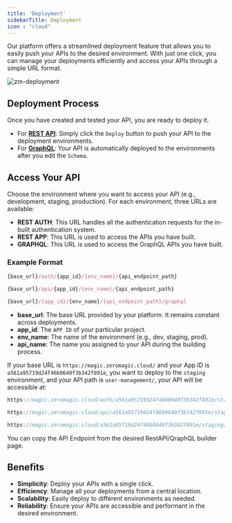```yaml
--- 
title: 'Deployment'
sidebarTitle: Deployment
icon : "cloud"
---
```


Our platform offers a streamlined deployment feature that allows you to easily push your APIs to the desired environment. With just one click, you can manage your deployments efficiently and access your APIs through a simple URL format.

![zm-deployment](/assets/images/zm-deployment.png)

## Deployment Process

Once you have created and tested your API, you are ready to deploy it.

- For [**REST API**](/restapi/overview): Simply click the `Deploy` button to push your API to the deployment environments.
- For [**GraphQL**](/graphql/overview): Your API is automatically deployed to the environments after you edit the `Schema`.

## Access Your API

Choose the environment where you want to access your API (e.g., development, staging, production). For each environment, three URLs are available:
- **REST AUTH**:  This URL handles all the authentication requests for the in-built authentication system.
- **REST APP**: This URL is used to access the APIs you have built.
- **GRAPHQL**: This URL is used to access the GraphQL APIs you have built.

### Example Format

```jsx REST AUTH
{base_url}/auth/{app_id}/{env_name}/{api_endpoint_path}
```

```jsx REST APP
{base_url}/api/{app_id}/{env_name}/{api_endpoint_path}
```

```jsx GRAPHQL
{base_url}/{app_id}/{env_name}/{api_endpoint_path}/graphql
```

- **base_url**:  The base URL provided by your platform. It remains constant across deployments.
- **app_id**: The `APP ID` of your particular project.
- **env_name**: The name of the environment (e.g., dev, staging, prod).
- **api_name**: The name you assigned to your API during the building process.


If your base URL is `https://magic.zeromagic.cloud/` and your App ID is `a561a95719d24f46b0640f3b342f891e`, you want to deploy to the `staging` environment, and your API path is `user-management/`, your API will be accessible at:

```jsx REST AUTH
https://magic.zeromagic.cloud/auth/a561a95719d24f46b0640f3b342f891e/staging/user-management/
```

```jsx REST APP
https://magic.zeromagic.cloud/api/a561a95719d24f46b0640f3b342f891e/staging/user-management/
```

```jsx GRAPHQL
https://magic.zeromagic.cloud/a561a95719d24f46b0640f3b342f891e/staging/user-management/graphql
```

<Note>
You can copy the API Endpoint from the desired RestAPI/QraphQL builder page.
</Note>


## Benefits

- **Simplicity**: Deploy your APIs with a single click.
- **Efficiency**: Manage all your deployments from a central location.
- **Scalability**: Easily deploy to different environments as needed.
- **Reliability**: Ensure your APIs are accessible and performant in the desired environment.
